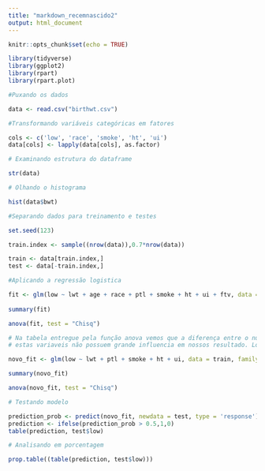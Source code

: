 ```yaml
---
title: "markdown_recemnascido2"
output: html_document
---
```


```r
knitr::opts_chunk$set(echo = TRUE)
```



```r
library(tidyverse)
library(ggplot2)
library(rpart)
library(rpart.plot)

#Puxando os dados

data <- read.csv("birthwt.csv")

#Transformando variáveis categóricas em fatores

cols <- c('low', 'race', 'smoke', 'ht', 'ui')
data[cols] <- lapply(data[cols], as.factor)

# Examinando estrutura do dataframe

str(data)

# Olhando o histograma

hist(data$bwt)

#Separando dados para treinamento e testes

set.seed(123)

train.index <- sample((nrow(data)),0.7*nrow(data))

train <- data[train.index,]
test <- data[-train.index,]

#Aplicando a regressão logistica 

fit <- glm(low ~ lwt + age + race + ptl + smoke + ht + ui + ftv, data = train, family = binomial(link = "logit"))
           
summary(fit)

anova(fit, test = "Chisq")

# Na tabela entregue pela função anova vemos que a diferença entre o null deviance e as desviances residuais de age = 0,221; race = 0,185 e ftv = 0,383 mostram que 
# estas variaveis não possuem grande influencia em nossos resultado. Logo, excluimos elas.

novo_fit <- glm(low ~ lwt + ptl + smoke + ht + ui, data = train, family = binomial(link = "logit"))

summary(novo_fit)

anova(novo_fit, test = "Chisq")

# Testando modelo

prediction_prob <- predict(novo_fit, newdata = test, type = 'response')
prediction <- ifelse(prediction_prob > 0.5,1,0)
table(prediction, test$low)

# Analisando em porcentagem

prop.table((table(prediction, test$low)))


```

